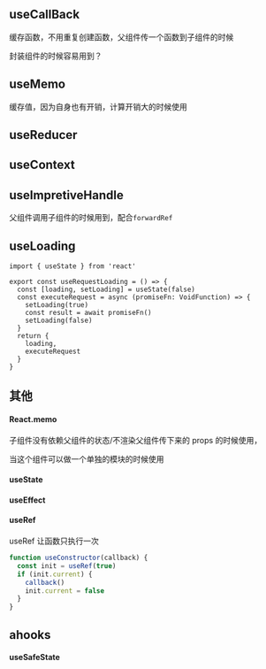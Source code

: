 ## useCallBack

缓存函数，不用重复创建函数，父组件传一个函数到子组件的时候

封装组件的时候容易用到？

## useMemo

缓存值，因为自身也有开销，计算开销大的时候使用

## useReducer

## useContext

## useImpretiveHandle

父组件调用子组件的时候用到，配合`forwardRef`

## useLoading

```tsx
import { useState } from 'react'

export const useRequestLoading = () => {
  const [loading, setLoading] = useState(false)
  const executeRequest = async (promiseFn: VoidFunction) => {
    setLoading(true)
    const result = await promiseFn()
    setLoading(false)
  }
  return {
    loading,
    executeRequest
  }
}
```

## 其他

#### React.memo

子组件没有依赖父组件的状态/不渲染父组件传下来的 props 的时候使用，

当这个组件可以做一个单独的模块的时候使用

#### useState

#### useEffect

#### useRef

useRef 让函数只执行一次

```jsx
function useConstructor(callback) {
  const init = useRef(true)
  if (init.current) {
    callback()
    init.current = false
  }
}
```

## ahooks

#### useSafeState
